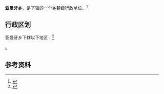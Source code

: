 {{中国乡级行政区|65/31/22/202/000}}

'''亚曼牙乡'''，是{{PRC admin/fullname|65/31/22/202/000|3}}下辖的一个[[乡镇|乡镇]]级行政单位。<ref>{{PRC admin/ref sgc|{{PRC admin/parent|65/31/22/202/000}}}}</ref>

== 行政区划 ==

亚曼牙乡下辖以下地区：<ref>{{PRC admin/ref sgc|65/31/22/202/000}}</ref>

{{PRC admin/children|65/31/22/202/000}}。

== 参考资料 ==

{{reflist}}

{{PRC admin/navcat|65/31/22/202/000}}
{{新疆行政区划小作品}}